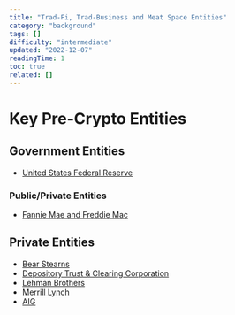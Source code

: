 ```yaml
---
title: "Trad-Fi, Trad-Business and Meat Space Entities"
category: "background"
tags: []
difficulty: "intermediate"
updated: "2022-12-07"
readingTime: 1
toc: true
related: []
---
```


# Key Pre-Crypto Entities

## Government Entities

*   [United States Federal Reserve](/background/federal-reserve)

### Public/Private Entities 

*   [Fannie Mae and Freddie Mac](/background/gse)

## Private Entities

*   [Bear Stearns](/background/bear-stearns)
*   [Depository Trust & Clearing Corporation](/concepts/settlement)
*   [Lehman Brothers](/background/lehman)
*   [Merrill Lynch](/background/merrill-lynch)
*   [AIG](/background/aig)
